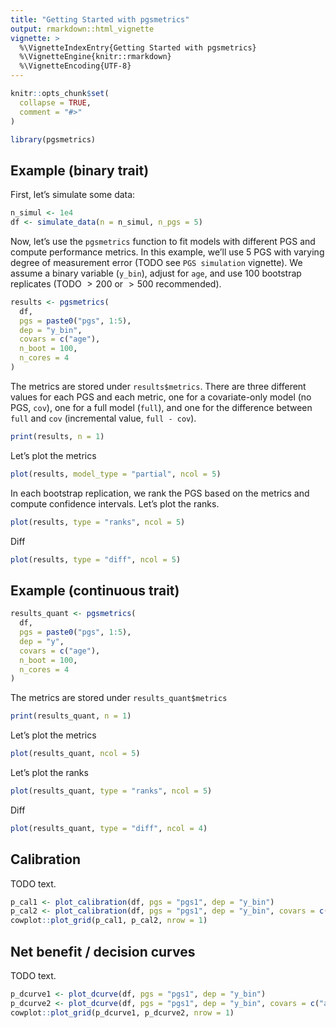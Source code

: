 ```yaml
---
title: "Getting Started with pgsmetrics"
output: rmarkdown::html_vignette
vignette: >
  %\VignetteIndexEntry{Getting Started with pgsmetrics}
  %\VignetteEngine{knitr::rmarkdown}
  %\VignetteEncoding{UTF-8}
---
```


```r
knitr::opts_chunk$set(
  collapse = TRUE,
  comment = "#>"
)
```

```r
library(pgsmetrics)
```

## Example (binary trait)

First, let's simulate some data:

```r
n_simul <- 1e4
df <- simulate_data(n = n_simul, n_pgs = 5)
```

Now, let's use the `pgsmetrics` function to fit models with different PGS and compute performance metrics.
In this example, we'll use 5 PGS with varying degree of measurement error (TODO see `PGS simulation` vignette).
We assume a binary variable (`y_bin`), adjust for `age`, and use 100 bootstrap replicates (TODO $>200$ or $>500$ recommended).

```r
results <- pgsmetrics(
  df,
  pgs = paste0("pgs", 1:5),
  dep = "y_bin",
  covars = c("age"),
  n_boot = 100,
  n_cores = 4
)
```

The metrics are stored under `results$metrics`.
There are three different values for each PGS and each metric, one for a covariate-only model (no PGS, `cov`), one for a full model (`full`), and one for the difference between `full` and `cov` (incremental value, `full - cov`).

```r
print(results, n = 1)
```

Let's plot the metrics

```r
plot(results, model_type = "partial", ncol = 5)
```

In each bootstrap replication, we rank the PGS based on the metrics and compute confidence intervals.
Let's plot the ranks.

```r
plot(results, type = "ranks", ncol = 5)
```

Diff

```r
plot(results, type = "diff", ncol = 5)
```

## Example (continuous trait)

```r
results_quant <- pgsmetrics(
  df,
  pgs = paste0("pgs", 1:5),
  dep = "y",
  covars = c("age"),
  n_boot = 100,
  n_cores = 4
)
```

The metrics are stored under `results_quant$metrics`

```r
print(results_quant, n = 1)
```

Let's plot the metrics

```r
plot(results_quant, ncol = 5)
```

Let's plot the ranks

```r
plot(results_quant, type = "ranks", ncol = 5)
```

Diff

```r
plot(results_quant, type = "diff", ncol = 4)
```

## Calibration

TODO text.

```r
p_cal1 <- plot_calibration(df, pgs = "pgs1", dep = "y_bin")
p_cal2 <- plot_calibration(df, pgs = "pgs1", dep = "y_bin", covars = c("age", "sex"))
cowplot::plot_grid(p_cal1, p_cal2, nrow = 1)
```

## Net benefit / decision curves

TODO text.

```r
p_dcurve1 <- plot_dcurve(df, pgs = "pgs1", dep = "y_bin")
p_dcurve2 <- plot_dcurve(df, pgs = "pgs1", dep = "y_bin", covars = c("age", "sex"))
cowplot::plot_grid(p_dcurve1, p_dcurve2, nrow = 1)
```
